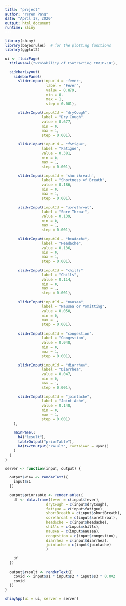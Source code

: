```yaml
---
title: "project"
author: "Yuren Pang"
date: "April 17, 2020"
output: html_document
runtime: shiny
---
```


```r
library(shiny)
library(bayesrules)  # for the plotting functions
library(ggplot2)
```


```r
ui <- fluidPage(
  titlePanel("Probability of Contracting COVID-19"),
  
  sidebarLayout(
    sidebarPanel(
      sliderInput(inputId = "fever",
                   label = "Fever",
                   value = 0.879,
                   min = 0,
                   max = 1,
                   step = 0.001),
      
      sliderInput(inputId = "dryCough", 
                 label = "Dry Cough",
                 value = 0.677, 
                 min = 0,
                 max = 1,
                 step = 0.001),
      
      sliderInput(inputId = "fatigue", 
                 label = "Fatigue",
                 value = 0.381, 
                 min = 0,
                 max = 1,
                 step = 0.001),
      
      sliderInput(inputId = "shortBreath", 
                 label = "Shortness of Breath",
                 value = 0.186, 
                 min = 0,
                 max = 1,
                 step = 0.001),
      
      sliderInput(inputId = "sorethroat", 
                 label = "Sore Throat",
                 value = 0.139, 
                 min = 0,
                 max = 1,
                 step = 0.001),
      
      sliderInput(inputId = "headache", 
                 label = "Headache",
                 value = 0.136, 
                 min = 0,
                 max = 1,
                 step = 0.001),
      
      sliderInput(inputId = "chills", 
                 label = "Chills",
                 value = 0.114, 
                 min = 0,
                 max = 1,
                 step = 0.001),
      
      sliderInput(inputId = "nausea", 
                 label = "Nausea or Vomitting",
                 value = 0.050, 
                 min = 0,
                 max = 1,
                 step = 0.001),
      
      sliderInput(inputId = "congestion", 
                 label = "Congestion",
                 value = 0.048, 
                 min = 0,
                 max = 1,
                 step = 0.001),
      
      sliderInput(inputId = "diarrhea", 
                 label = "Diarrhea",
                 value = 0.047, 
                 min = 0,
                 max = 1,
                 step = 0.001),
      
      sliderInput(inputId = "jointache", 
                 label = "Joint Ache",
                 value = 0.148, 
                 min = 0,
                 max = 1,
                 step = 0.001)
    ),
    
    mainPanel(
      h4("Result"),
      tableOutput("priorTable"),
      h4(textOutput("result", container = span))
    )
  ) 
)
```

```r
server <- function(input, output) {

  output$view <- renderText({
    input$s1    
  })
  
  output$priorTable <- renderTable({
    df <- data.frame(fever = c(input$fever),
                   dryCough = c(input$dryCough),
                   fatigue = c(input$fatigue),
                   shortBreath = c(input$shortBreath),
                   sorethroat = c(input$sorethroat),
                   headache = c(input$headache),
                   chills = c(input$chills),
                   nausea = c(input$nausea),
                   congestion = c(input$congestion),
                   diarrhea = c(input$diarrhea),
                   jointache = c(input$jointache)
                   )
    
    df
  })
  
  output$result <- renderText({
    covid <- input$s1 * input$s2 * input$s3 * 0.002
    covid
  })
}
```

```r
shinyApp(ui = ui, server = server)
```



